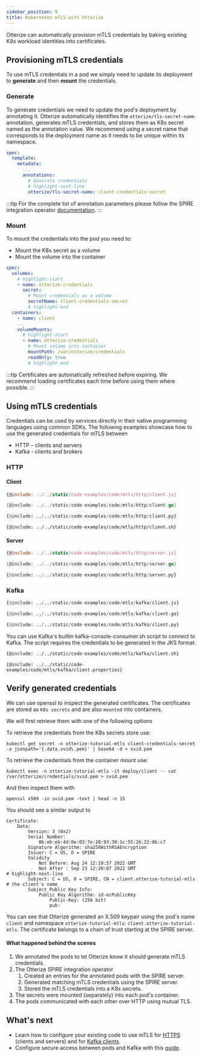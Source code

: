 ```yaml
---
sidebar_position: 9
title: Kubernetes mTLS with Otterize
---
```


Otterize can automatically provision mTLS credentials by baking existing K8s workload identities into certificates.

<!-- FIXME
:::note to complete
:::
-->

## Provisioning mTLS credentials
To use mTLS credentials in a pod we simply need to update its deployment to **generate** and then **mount** the credentials.
### Generate
To generate credentials we need to update the pod's deployment by annotating it.
Otterize automatically identifies the `otterize/tls-secret-name` annotation, generates
mTLS credentials, and stores them as K8s secret named as the annotation value. We recommend
using a secret name that corresponds to the deployment name as it needs to be unique within
its namespace.

```yaml
spec:
  template:
    metadata:
      ...
      annotations:
        # Generate credentials
        # highlight-next-line
        otterize/tls-secret-name: client-credentials-secret
```

:::tip
For the complete list of annotation parameters please follow the SPIRE integration operator
[documentation](/components/spire-integration-operator/).
:::

### Mount
To mount the credentials into the pod you need to:
* Mount the K8s secret as a volume
* Mount the volume into the container

```yaml
spec:
  volumes:
    # highlight-start
    - name: otterize-credentials
      secret:
        # Mount credentials as a volume
        secretName: client-credentials-secret
        # highlight-end
  containers:
    - name: client
    ...
    volumeMounts:
      # highlight-start
      - name: otterize-credentials
        # Mount volume into container
        mountPath: /var/otterize/credentials
        readOnly: true
        # highlight-end
```

:::tip
Certificates are automatically refreshed before expiring. We recommend loading certificates each time before using them where possible.
:::

## Using mTLS credentials
Credentials can be used by services directly in their native programming languages using common SDKs.
The following examples showcase how to use the generated credentials for mTLS between
* HTTP - clients and servers
* Kafka - clients and brokers
### HTTP

#### Client

<Tabs>
<TabItem value="js" label="JavaScript" default>

```js
{@include: ../../static/code-examples/code/mtls/http/client.js}
```
</TabItem>
<TabItem value="go" label="Go">

```go
{@include: ../../static/code-examples/code/mtls/http/client.go}
```
</TabItem>
<TabItem value="python" label="Python">

```python
{@include: ../../static/code-examples/code/mtls/http/client.py}
```
</TabItem>
<TabItem value="curl" label="cURL">

```shell
{@include: ../../static/code-examples/code/mtls/http/client.sh}
```
</TabItem>
</Tabs>

#### Server

<Tabs>
<TabItem value="js" label="JavaScript" default>

```js
{@include: ../../static/code-examples/code/mtls/http/server.js}
```
</TabItem>
<TabItem value="go" label="Go">

```go
{@include: ../../static/code-examples/code/mtls/http/server.go}
```
</TabItem>
<TabItem value="python" label="Python">

```python
{@include: ../../static/code-examples/code/mtls/http/server.py}
```
</TabItem>
</Tabs>

### Kafka
<Tabs>
<TabItem value="js" label="JavaScript" default>

```python
{@include: ../../static/code-examples/code/mtls/kafka/client.js}
```
</TabItem>
<TabItem value="go" label="Go">

```python
{@include: ../../static/code-examples/code/mtls/kafka/client.go}
```
</TabItem>
<TabItem value="python" label="Python">

```python
{@include: ../../static/code-examples/code/mtls/kafka/client.py}
```
</TabItem>
<TabItem value="bash" label="Bash" default>
You can use Kafka's builtin kafka-console-consumer.sh script to connect to Kafka. The script requires the credentials
to be generated in the JKS format.
<Tabs>
<TabItem value="bash" label="Bash" default>

```bash
{@include: ../../static/code-examples/code/mtls/kafka/client.sh}
```
</TabItem>
<TabItem value="client.properties" label="client.properties">

```properties
{@include: ../../static/code-examples/code/mtls/kafka/client.properties}
```
</TabItem>
</Tabs>
</TabItem>
</Tabs>

## Verify generated credentials

We can use openssl to inspect the generated certificates. The certificates are stored as `K8s secrets` and are also
`mounted` into containers.

We will first retrieve them with one of the following options

   <Tabs>
     <TabItem value="secret-direct" label="K8s secret" default>
   To retrieve the credentials from the K8s secrets store use:

   ```shell
   kubectl get secret -n otterize-tutorial-mtls client-credentials-secret -o jsonpath='{.data.svid\.pem}' | base64 -d > svid.pem
   ```
   </TabItem>
   <TabItem value="secret-pod" label="K8s pod mount" default>
   To retrieve the credentials from the container mount use:

   ```shell
   kubectl exec -n otterize-tutorial-mtls -it deploy/client -- cat /var/otterize/credentials/svid.pem > svid.pem
   ```

   </TabItem>
   </Tabs>

And then inspect them with

   ```shell
   openssl x509 -in svid.pem -text | head -n 15
   ```
   You should see a similar output to
   ```x509
   Certificate:
       Data:
           Version: 3 (0x2)
           Serial Number:
               0b:eb:eb:4d:0e:02:7e:28:93:30:1c:55:26:22:8b:c7
           Signature Algorithm: sha256WithRSAEncryption
           Issuer: C = US, O = SPIRE
           Validity
               Not Before: Aug 24 12:19:57 2022 GMT
               Not After : Sep 23 12:20:07 2022 GMT
   # highlight-next-line
           Subject: C = US, O = SPIRE, CN = client.otterize-tutorial-mtls       # the client's name
           Subject Public Key Info:
               Public Key Algorithm: id-ecPublicKey
                   Public-Key: (256 bit)
                   pub:
   ```

You can see that Otterize generated an X.509 keypair using the pod's name `client` and namespace `otterize-tutorial-mtls`: `client.otterize-tutorial-mtls`.
The certificate belongs to a chain of trust starting at the SPIRE server.


#### What happened behind the scenes

1. We annotated the pods to let Otterize know it should generate mTLS credentials.
2. The Otterize SPIRE integration operator
    1. Created an entries for the annotated pods with the SPIRE server.
    2. Generated matching mTLS credentials using the SPIRE server.
    3. Stored the mTLS credentials into a K8s secrets.
3. The secrets were mounted (separately) into each pod's container.
4. The pods communicated with each other over HTTP using mutual TLS.

## What's next

- Learn how to configure your existing code to use mTLS for [HTTPS](/service-identities/using-credentials/#http)
(clients and servers) and for [Kafka clients](/service-identities/using-credentials/#kafka).
- Configure secure access between pods and Kafka with this [guide](/guides/ibac-for-k8s-kafka/).
